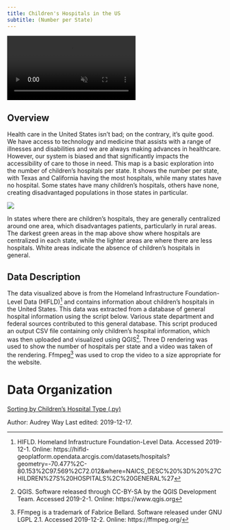 ```yaml
---
title: Children's Hospitals in the US
subtitle: (Number per State)
---
```


<div class="video-wrapper">
  <video id="way_video" controls preload="true" autoplay loop muted>
    <source src="final_rendering.mp4" type="video/mp4" >
  </video>
</div>


## Overview
Health care in the United States isn't bad; on the contrary, it's quite good.
We have access to technology and medicine that assists with a range of
illnesses and disabilities and we are always making advances in healthcare.
However, our system is biased and that significantly impacts the  accessibility
of care to those in need. This map is a basic exploration into the number of
children's hospitals per state. It shows the number per state, with Texas and
California having the most hospitals, while many states have no hospital. Some
states have many children's hospitals, others have none, creating disadvantaged
populations in those states in particular.

![](hospitals_final.png)

In states where there are children's hospitals, they are generally centralized
around one area, which disadvantages patients, particularly in rural areas. The
darkest green areas in the map above show where hospitals are centralized in
each state, while the lighter areas are where there are less hospitals. White
areas indicate the absence of children's hospitals in general.

## Data Description
The data visualized above is from the Homeland Infrastructure Foundation-Level
Data (HIFLD)[^hifld] and contains information about children's hospitals in the United States. This data was extracted from a database of general hospital information using the script below. Various state department and federal sources contributed to this general database. This script produced an output CSV file containing only children's hospital information, which was then uploaded and visualized using QGIS[^qgis]. Three D rendering was used to show the number of hospitals per state and a video was taken of the rendering. Ffmpeg[^ffmpeg] was used to crop the video to a size appropriate for the website.

# Data Organization
[Sorting by Children's Hospital Type (.py)](project/way.py)


[^ffmpeg]: FFmpeg is a trademark of Fabrice Bellard. Software released under GNU LGPL 2.1. Accessed 2019-12-2. Online: https://ffmpeg.org/
[^qgis]: QGIS. Software released through CC-BY-SA by the QGIS Development Team. Accessed 2019-2-1. Online: https://www.qgis.org
[^hifld]: HIFLD. Homeland Infrastructure Foundation-Level Data. Accessed 2019-12-1. Online: https://hifld-geoplatform.opendata.arcgis.com/datasets/hospitals?geometry=-70.477%2C-80.153%2C97.569%2C72.012&where=NAICS_DESC%20%3D%20%27CHILDREN%27S%20HOSPITALS%2C%20GENERAL%27

<div class="credit-line">
Author: Audrey Way
Last edited: 2019-12-17.
</div>
